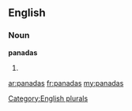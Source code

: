 ==English==

===Noun===
'''panadas'''

# {{plural of|[[panada]]}}

[[Category:English plurals]]

[[ar:panadas]]
[[fr:panadas]]
[[my:panadas]]